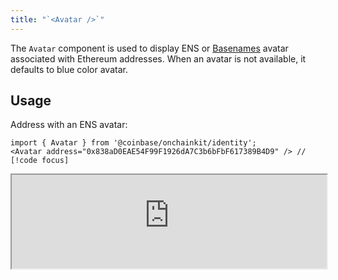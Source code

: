 ```yaml
---
title: "`<Avatar />`"
---
```


The `Avatar` component is used to display ENS or [Basenames](https://www.base.org/names) avatar associated with Ethereum addresses.
When an avatar is not available, it defaults to blue color avatar.

## Usage

Address with an ENS avatar:
```tsx twoslash
import { Avatar } from '@coinbase/onchainkit/identity';
<Avatar address="0x838aD0EAE54F99F1926dA7C3b6bFbF617389B4D9" /> // [!code focus]
```

<iframe
  src="https://682cef8eb764086a250fb541-zdfthryttt.chromatic.com/iframe.html?args=&id=onchainkit-identity-avatar--default-identity&viewMode=story&dark=true&hero=true"
  width="100%"
  height="auto"
/>
{/* <App>
  <Avatar address="0x838aD0EAE54F99F1926dA7C3b6bFbF617389B4D9" />
</App> */}

Address without an ENS or Basenames avatar defaults to a plain avatar:

```tsx twoslash
import { Avatar } from '@coinbase/onchainkit/identity';
<Avatar address="0x1234567890abcdef1234567890abcdef12345678" /> // [!code focus]
```

<iframe
  src="https://682cef8eb764086a250fb541-zdfthryttt.chromatic.com/iframe.html?args=&id=onchainkit-identity-avatar--full-address&viewMode=story&dark=true&hero=true"
  width="100%"
  height="auto"
/>
{/* <App>
  <Avatar address="0x1234567890abcdef1234567890abcdef12345678" />
</App> */}

Address with a Basename avatar:

```tsx twoslash
import { Avatar } from '@coinbase/onchainkit/identity';
import { base } from 'viem/chains'; // [!code focus]

<Avatar address="0x4bEf0221d6F7Dd0C969fe46a4e9b339a84F52FDF" chain={base} /> // [!code focus]
```

<iframe
  src="https://682cef8eb764086a250fb541-zdfthryttt.chromatic.com/iframe.html?args=&id=onchainkit-identity-avatar--full-address&viewMode=story&dark=true&hero=true"
  width="100%"
  height="auto"
/>
{/* <App>
  <Avatar address="0x4bEf0221d6F7Dd0C969fe46a4e9b339a84F52FDF" chain={base}/>
</App> */}

Override styles via `className` prop:

```tsx twoslash
import { Avatar } from '@coinbase/onchainkit/identity';
<Avatar // [!code focus]
  className="bg-white rounded-full" // [!code focus]
  address="0x1234567890abcdef1234567890abcdef12345678"
/> // [!code focus]
```

<iframe
  src="https://682cef8eb764086a250fb541-zdfthryttt.chromatic.com/iframe.html?args=&id=onchainkit-identity-avatar--override-styles&viewMode=story&dark=true&hero=true"
  width="100%"
  height="auto"
/>

{/* <App>
  <Avatar className="bg-white rounded-full" address="0x1234567890abcdef1234567890abcdef12345678" />
</App> */}

Use `defaultComponent` prop to change the default avatar when ENS avatar is not found.
Use `loadingComponent` prop to change the loading placeholder:
```tsx twoslash
import { Avatar } from '@coinbase/onchainkit/identity';
<Avatar
  address="0x1234567890abcdef1234567890abcdef12345678"
  loadingComponent={(
    <div className="h-8 w-8">
      <svg width="100%" height="100%" viewBox="0 0 20 20" xmlns="http://www.w3.org/2000/svg">
        <polygon points="6,1 14,1 19,6 19,14 14,19 6,19 1,14 1,6" fill="yellow" stroke="yellow" stroke-width="1"/>
      </svg>
    </div>
  )}
  defaultComponent={(
    <div className="h-8 w-8">
      <svg width="100%" height="100%" viewBox="0 0 20 20" xmlns="http://www.w3.org/2000/svg">
        <polygon points="6,1 14,1 19,6 19,14 14,19 6,19 1,14 1,6" fill="green" stroke="green" stroke-width="1"/>
      </svg>
    </div>
  )}
/>
```

<iframe
  src="https://682cef8eb764086a250fb541-zdfthryttt.chromatic.com/iframe.html?args=&id=onchainkit-identity-avatar--default-loading-components&viewMode=story&dark=true&hero=true"
  width="100%"
  height="auto"
/>
{/* <App>
  <Avatar
    address="0x1234567890abcdef1234567890abcdef12345678"
    loadingComponent={(
      <div className="h-8 w-8">
        <svg width="100%" height="100%" viewBox="0 0 20 20" xmlns="http://www.w3.org/2000/svg">
          <polygon points="6,1 14,1 19,6 19,14 14,19 6,19 1,14 1,6" fill="yellow" stroke="yellow" stroke-width="1"/>
        </svg>
      </div>
    )}
    defaultComponent={(
      <div className="h-8 w-8">
        <svg width="100%" height="100%" viewBox="0 0 20 20" xmlns="http://www.w3.org/2000/svg">
          <polygon points="6,1 14,1 19,6 19,14 14,19 6,19 1,14 1,6" fill="green" stroke="green" stroke-width="1"/>
        </svg>
      </div>
    )}
  />
</App> */}

Show attestation on ENV avatar with [`Badge`](/onchainkit/identity/badge) component.
Use [`OnchainKitProvider`](/onchainkit/config/onchainkit-provider) or [`Identity`](/onchainkit/identity/identity) component with the `schemaId` prop.
```tsx twoslash
import { Avatar, Badge, Identity } from '@coinbase/onchainkit/identity';
<Identity
  schemaId="0xf8b05c79f090979bf4a80270aba232dff11a10d9ca55c4f88de95317970f0de9"
  address="0x838aD0EAE54F99F1926dA7C3b6bFbF617389B4D9"
>
  <Avatar >
    <Badge />
  </Avatar>
</Identity>
```

<iframe
  src="https://682cef8eb764086a250fb541-zdfthryttt.chromatic.com/iframe.html?args=&id=onchainkit-identity-avatar--with-badge&viewMode=story&dark=true&hero=true"
  width="100%"
  height="auto"
/>
{/* <App>
  <Identity
    schemaId="0xf8b05c79f090979bf4a80270aba232dff11a10d9ca55c4f88de95317970f0de9"
    address="0x838aD0EAE54F99F1926dA7C3b6bFbF617389B4D9"
    className="bg-transparent"
  >
    <Avatar >
      <Badge />
    </Avatar>
  </Identity>
</App> */}

## Props
[`AvatarReact`](/onchainkit/identity/types#AvatarReact)
